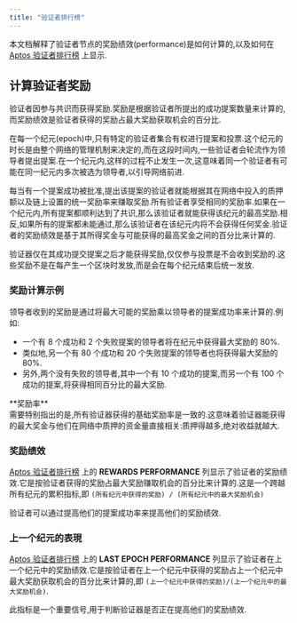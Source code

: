 ```yaml
---
title: "验证者排行榜"
---
```



本文档解释了验证者节点的奖励绩效(performance)是如何计算的,以及如何在 [Aptos 验证者排行榜](https://explorer.aptoslabs.com/validators/all?network=mainnet) 上显示.

## 计算验证者奖励

验证者因参与共识而获得奖励.奖励是根据验证者所提出的成功提案数量来计算的,而奖励绩效是验证者获得的奖励占最大奖励获取机会的百分比.

在每一个纪元(epoch)中,只有特定的验证者集合有权进行提案和投票.这个纪元的时长是由整个网络的管理机制来决定的,而在这段时间内,一些验证者会轮流作为领导者提出提案.在一个纪元内,这样的过程不止发生一次,这意味着同一个验证者有可能在同一纪元内多次被选为领导者,以引导网络前进.

每当有一个提案成功被批准,提出该提案的验证者就能根据其在网络中投入的质押额以及链上设置的统一奖励率来赚取奖励.所有验证者享受相同的奖励率.如果在一个纪元内,所有提案都顺利达到了共识,那么该验证者就能获得该纪元的最高奖励.相反,如果所有的提案都未能通过,那么该验证者在该纪元内将不会获得任何奖金.验证者的奖励绩效是基于其所得奖金与可能获得的最高奖金之间的百分比来计算的.

验证器仅在其成功提交提案之后才能获得奖励,仅仅参与投票是不会收到奖励的.这些奖励不是在每产生一个区块时发放,而是会在每个纪元结束后统一发放.

### 奖励计算示例

领导者收到的奖励是通过将最大可能的奖励乘以领导者的提案成功率来计算的.例如:

- 一个有 8 个成功和 2 个失败提案的领导者将在纪元中获得最大奖励的 80%.
- 类似地,另一个有 80 个成功和 20 个失败提案的领导者也将获得最大奖励的 80%.
- 另外,两个没有失败的领导者,其中一个有 10 个成功的提案,而另一个有 100 个成功的提案,将获得相同百分比的最大奖励.

<Aside type="note">
  **奖励率**<br />
  需要特别指出的是,所有验证器获得的基础奖励率是一致的.这意味着验证器能获得的最大奖金与他们在网络中质押的资金量直接相关:质押得越多,绝对收益就越大.
</Aside>

### 奖励绩效

[Aptos 验证者排行榜](https://explorer.aptoslabs.com/validators/all?network=mainnet) 上的 **REWARDS PERFORMANCE** 列显示了验证者的奖励绩效.它是按验证者获得的奖励占最大奖励赚取机会的百分比来计算的.这是一个跨越所有纪元的累积指标,即 `(所有纪元中获得的奖励) / (所有纪元中的最大奖励机会)`

验证者可以通过提高他们的提案成功率来提高他们的奖励绩效.

### 上一个纪元的表現

[Aptos 验证者排行榜](https://explorer.aptoslabs.com/validators/all?network=mainnet) 上的 **LAST EPOCH PERFORMANCE** 列显示了验证者在上一个纪元中的奖励绩效.它是按验证者在上一个纪元中获得的奖励占上一个纪元中最大奖励获取机会的百分比来计算的,即 `(上一个纪元中获得的奖励)/(上一个纪元中的最大奖励机会)`.

此指标是一个重要信号,用于判断验证器是否正在提高他们的奖励绩效.

